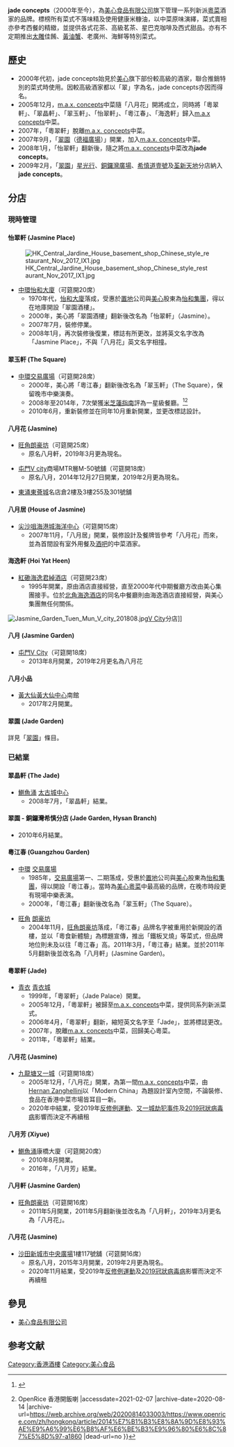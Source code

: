 {{lowercase}}
'''jade concepts'''（2000年至今），為[[美心食品有限公司|美心食品有限公司]]旗下管理一系列新派[[粵菜|粵菜]]酒家的品牌。標榜所有菜式不落味精及使用健康米糠油，以中菜原味演繹，菜式賣相亦參考西餐的精緻，並提供各式花茶、高級茗茶、星巴克咖啡及西式甜品。亦有不定期推出[[太雕酒|太雕]]佳餚、[[黃油蟹|黃油蟹]]、老廣州、海鮮等特別菜式。

== 歷史 ==

*2000年代初，jade concepts始見於[[美心|美心]]旗下部份較高級的酒家，聯合推銷特別的菜式時使用。因較高級酒家都以「翠」字為名，jade concepts亦因而得名。
*2005年12月，[[m.a.x._concepts|m.a.x. concepts]]中菜隨「八月花」開將成立，同時將「粵翠軒」、「翠晶軒」、「翠玉軒」、「怡翠軒」、「粵江春」、「海逸軒」歸入[[m.a.x_concepts|m.a.x concepts]]中菜。
*2007年，「粵翠軒」脫離[[m.a.x._concepts|m.a.x. concepts]]中菜。
*2007年9月，「[[翠園|翠園]]（[[德福廣場|德福廣場]]）」開業，加入[[m.a.x._concepts|m.a.x. concepts]]中菜。
*2008年1月，「怡翠軒」翻新後，隨之將[[m.a.x._concepts|m.a.x. concepts]]中菜改為'''jade concepts'''。
*2009年2月，「[[翠園|翠園]]」[[星光行|星光行]]、[[銅鑼灣廣場|銅鑼灣廣場]]、[[希慎道壹號|希慎道壹號]]及[[荃新天地|荃新天地]]分店納入'''jade concepts'''。

== 分店 ==

===現時管理===

====怡翠軒 (Jasmine Place)====
[[File:HK_Central_Jardine_House_basement_shop_Chinese_style_restaurant_Nov_2017_IX1.jpg|thumb]]
*[[中環|中環]][[怡和大廈|怡和大廈]]（可筵開20席）
**1970年代，[[怡和大廈|怡和大廈]]落成，受惠於[[置地|置地]]公司與[[美心|美心]]股東為[[怡和集團|怡和集團]]，得以在地庫開設「翠園酒樓」。
**2000年，美心將「翠園酒樓」翻新後改名為「怡翠軒」（Jasmine）。
**2007年7月，裝修停業。
**2008年1月，再次裝修後復業，標誌有所更改，並將英文名字改為「Jasmine Place」，不與「八月花」英文名字相撞。

====翠玉軒 (The Square)====
*[[中環|中環]][[交易廣場|交易廣場]]（可筵開28席）
**2000年，美心將「粵江春」翻新後改名為「翠玉軒」（The Square），保留晚市中樂演奏。
**2008年至2014年，7次榮獲[[米芝蓮指南|米芝蓮指南]]評為一星級餐廳。<ref>{{Cite web |url=http://www.maxims.com.hk/tc/about/cat_01_c_sub01.asp |title=美心集團——獎項及榮譽 |accessdate=2020-03-31 |archive-date=2020-02-05 |archive-url=https://web.archive.org/web/20200205230216/http://www.maxims.com.hk/tc/about/cat_01_c_sub01.asp |dead-url=no }}</ref><ref>{{Cite web |url=https://www.openrice.com/zh/hongkong/article/2014%E7%B1%B3%E8%8A%9D%E8%93%AE%E9%A6%99%E6%B8%AF%E6%BE%B3%E9%96%80%E6%8C%87%E5%8D%97-a1860 |title=2014米芝蓮香港澳門指南{{!}}OpenRice 香港開飯喇 |accessdate=2021-02-07 |archive-date=2020-08-14 |archive-url=https://web.archive.org/web/20200814033003/https://www.openrice.com/zh/hongkong/article/2014%E7%B1%B3%E8%8A%9D%E8%93%AE%E9%A6%99%E6%B8%AF%E6%BE%B3%E9%96%80%E6%8C%87%E5%8D%97-a1860 |dead-url=no }}</ref>
**2010年6月，重新裝修並在同年10月重新開業，並更改標誌設計。

====八月花 (Jasmine)====
*[[旺角|旺角]][[朗豪坊|朗豪坊]]（可筵開25席）
**原名八月軒，2019年3月更為現名。

*[[屯門|屯門]][[V_city|V city]]商場MTR層M-50號舖（可筵開18席）
**原名八月，2014年12月27日開業，2019年2月更為現名。

*[[東涌_(香港)|東涌]][[東薈城|東薈城]]名店倉2樓及3樓255及301號舖

====八月居 (House of Jasmine)====
*[[尖沙咀|尖沙咀]][[海港城|海港城]][[海洋中心|海洋中心]]（可筵開15席）
**2007年11月，「八月居」開業，裝修設計及餐牌皆參考「八月花」而來，並為首間設有室外用餐及[[酒吧|酒吧]]的中菜酒家。

====海逸軒 (Hoi Yat Heen)====
*[[紅磡|紅磡]][[九龍海逸君綽酒店|海逸君綽酒店]]（可筵開23席）
**1995年開業，原由酒店直接經營，直至2000年代中期餐廳方改由美心集團接手。位於[[北角海逸酒店|北角海逸酒店]]的同名中餐廳則由海逸酒店直接經營，與美心集團無任何關係。
[[File:Jasmine_Garden_Tuen_Mun_V_city_201808.jpg|thumb]][[V_City|V City]]分店]]

====八月 (Jasmine Garden)====
*[[屯門|屯門]][[V_City|V City]]（可筵開18席）
**2013年8月開業，2019年2月更名為八月花

====八月小品 ====
*[[黃大仙_(香港地方)|黃大仙]][[黃大仙中心|黃大仙中心]]南館
**2017年2月開業。

====翠園 (Jade Garden)====
詳見「[[翠園|翠園]]」條目。

=== 已結業 ===

==== 翠晶軒 (The Jade) ====
*[[鰂魚涌|鰂魚涌]] [[太古城中心|太古城中心]]
**2008年7月，「翠晶軒」結業。

==== 翠園 - 銅鑼灣希慎分店 (Jade Garden, Hysan Branch) ====
*2010年6月結業。

==== 粵江春 (Guangzhou Garden) ====
*[[中環|中環]] [[交易廣場|交易廣場]]
**1985年，[[交易廣場|交易廣場]]第一、二期落成，受惠於[[置地|置地]]公司與[[美心|美心]]股東為[[怡和集團|怡和集團]]，得以開設「粵江春」。當時為[[美心|美心]][[粵菜|粵菜]]中最高級的品牌，在晚市時段更有現場中樂表演。
**2000年，「粵江春」翻新後改名為「翠玉軒」（The Square）。

*[[旺角|旺角]] [[朗豪坊|朗豪坊]]
**2004年11月，[[旺角|旺角]][[朗豪坊|朗豪坊]]落成，「粵江春」品牌名字被重用於新開設的酒樓，並以「粵食新體驗」為標題宣傳，推出「鐵板叉燒」等菜式，但品牌地位則未及以往「粵江春」高。2011年3月，「粵江春」結業。並於2011年5月翻新後並改名為「八月軒」(Jasmine Garden)。

==== 粵翠軒 (Jade) ====
*[[青衣島|青衣]] [[青衣城|青衣城]]
**1999年，「粵翠軒」（Jade Palace）開業。
**2005年12月，「粵翠軒」被歸至[[m.a.x._concepts|m.a.x. concepts]]中菜，提供同系列新派菜式。
**2006年4月，「粵翠軒」翻新，縮短英文名字至「Jade」，並將標誌更改。
**2007年，脫離[[m.a.x._concepts|m.a.x. concepts]]中菜，回歸美心粵菜。
**2011年，「粵翠軒」結業。

====八月花 (Jasmine)====
*[[九龍塘|九龍塘]][[又一城|又一城]]（可筵開18席）
**2005年12月，「八月花」開業，為第一間[[m.a.x._concepts|m.a.x. concepts]]中菜，由[[Hernan_Zanghellini|Hernan Zanghellini]]以「Modern China」為題設計室內空間，不論裝修、食品在香港中菜市場皆耳目一新。
**2020年中結業，受2019年[[反修例運動|反修例運動]]、[[2019年11月10日又一城警民衝突|又一城劫犯事件]]及[[2019冠狀病毒病|2019冠狀病毒病]]影響而決定不再續租

====八月芳 (Xiyue)====
*[[鰂魚涌|鰂魚涌]]康橋大廈（可筵開20席）
**2010年8月開業。
**2016年，「八月芳」結業。

====八月軒 (Jasmine Garden)====
*[[旺角|旺角]][[朗豪坊|朗豪坊]]（可筵開16席）
**2011年5月開業，2011年5月翻新後並改名為「八月軒」，2019年3月更名為「八月花」。

====八月花 (Jasmine)====

*[[沙田_(香港)|沙田]][[新城市中央廣場|新城市中央廣場]]1樓117號舖（可筵開16席）
**原名八月，2015年3月開業，2019年2月更為現名。
**2020年11月結業，受2019年[[反修例運動|反修例運動]]及[[2019冠狀病毒病|2019冠狀病毒病]]影響而決定不再續租
== 參見 ==
*[[美心食品有限公司|美心食品有限公司]]

==参考文献==
{{Reflist}}

{{怡和洋行}}

[[Category:香港酒樓|Category:香港酒樓]]
[[Category:美心食品|Category:美心食品]]